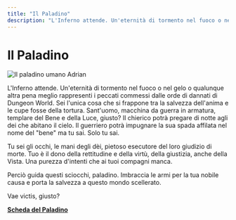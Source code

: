 ```yaml
---
title: "Il Paladino"
description: "L'Inferno attende. Un'eternità di tormento nel fuoco o nel gelo o qualunque altra pena meglio rappresenti i peccati commessi dalle orde di dannati di Dungeon World. Sei l'unica cosa che si frappone tra la salvezza dell'anima e le cupe fosse della tortura. Sant'uomo, macchina da guerra in armatura, templare del Bene e della Luce, giusto? Il chierico potrà pregare di notte agli dei che abitano il cielo. Il guerriero potrà impugnare la sua spada affilata nel nome del bene ma tu sai. Solo tu sai. Tu sei gli occhi, le mani degli dèi, pietoso esecutore del loro giudizio di morte. Tuo è il dono della rettitudine e della virtù, della giustizia, anche della Vista. Una purezza d'intenti che ai tuoi compagni manca."
---
```


# Il Paladino

![Il paladino umano Adrian](/images/classi/classi-base/adrian-paladino.jpeg)

L'Inferno attende. Un'eternità di tormento nel fuoco o nel gelo o qualunque altra pena meglio rappresenti i peccati commessi dalle orde di dannati di Dungeon World. Sei l'unica cosa che si frappone tra la salvezza dell'anima e le cupe fosse della tortura. Sant'uomo, macchina da guerra in armatura, templare del Bene e della Luce, giusto? Il chierico potrà pregare di notte agli dei che abitano il cielo. Il guerriero potrà impugnare la sua spada affilata nel nome del "bene" ma tu sai. Solo tu sai.

Tu sei gli occhi, le mani degli dèi, pietoso esecutore del loro giudizio di morte. Tuo è il dono della rettitudine e della virtù, della giustizia, anche della Vista. Una purezza d'intenti che ai tuoi compagni manca.

Perciò guida questi sciocchi, paladino. Imbraccia le armi per la tua nobile causa e porta la salvezza a questo mondo scellerato.

Vae victis, giusto?

**<a href="/assets/classi/classi-base/Paladino.pdf" target="_blank">Scheda del Paladino</a>**